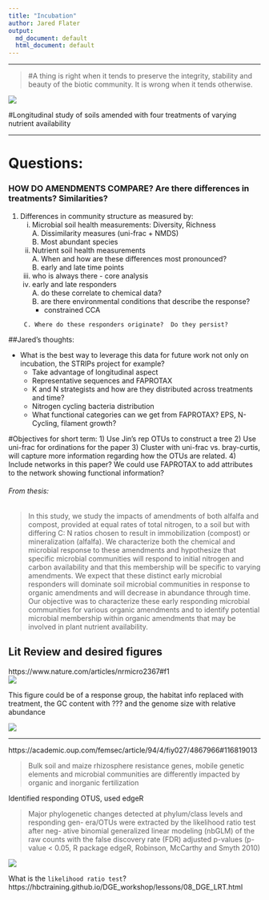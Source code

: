 ```yaml
---
title: "Incubation"
author: Jared Flater
output:
  md_document: default
  html_document: default
---
```

****
>#A thing is right when it tends to preserve the integrity, stability and beauty of the biotic community. It is wrong when it tends otherwise.

![](./images/giphy.gif)

#Longitudinal study of soils amended with four treatments of varying nutrient availability

****

# Questions:

### HOW DO AMENDMENTS COMPARE? Are there differences in treatments? Similarities?
1. Differences in community structure as measured by:   
    i) Microbial soil health measurements:  Diversity, Richness   
        A. Dissimilarity measures (uni-frac + NMDS)    
        B. Most abundant species    
    ii) Nutrient soil health measurements   
        A. When and how are these differences most pronounced?       
        B. early and late time points    
    iii) who is always there - core analysis       
    iiii) early and late responders       
        A. do these correlate to chemical data?     
        B. are there environmental conditions that describe the response?        
            + constrained CCA     
            
        C. Where do these responders originate?  Do they persist?        



##Jared's thoughts:

* What is the best way to leverage this data for future work not only on incubation, the STRIPs project for example? 
    + Take advantage of longitudinal aspect
    + Representative sequences and FAPROTAX
    + K and N strategists and how are they distributed across treatments and time? 
    + Nitrogen cycling bacteria distribution 
    + What functional categories can we get from FAPROTAX? EPS, N-Cycling, filament growth?

#Objectives for short term:
1) Use Jin's rep OTUs to construct a tree
2) Use uni-frac for ordinations for the paper
3) Cluster with uni-frac vs. bray-curtis, will capture more information regarding how the OTUs are related. 
4) Include networks in this paper? We could use FAPROTAX to add attributes to the network showing functional information?

###### From thesis:
>In this study, we study the impacts of amendments of both alfalfa and compost, provided at
equal rates of total nitrogen, to a soil but with differing C: N ratios chosen to result in
immobilization (compost) or mineralization (alfalfa). We characterize both the chemical and
microbial response to these amendments and hypothesize that specific microbial
communities will respond to initial nitrogen and carbon availability and that this membership
will be specific to varying amendments. We expect that these distinct early microbial
responders will dominate soil microbial communities in response to organic amendments and
will decrease in abundance through time. Our objective was to characterize these early
responding microbial communities for various organic amendments and to identify potential
microbial membership within organic amendments that may be involved in plant nutrient
availability.

## Lit Review and desired figures   
https://www.nature.com/articles/nrmicro2367#f1    
![](./images/nrmicro2367-f1.jpg)   

 
This figure could be of a response group, the habitat info replaced with treatment, the GC content with ??? and the genome size with relative abundance

![](./images/nrmicro2367-f4.jpg)  

****    

https://academic.oup.com/femsec/article/94/4/fiy027/4867966#116819013 

>Bulk soil and maize rhizosphere resistance genes, mobile genetic elements and microbial communities are differently impacted by organic and inorganic fertilization      

Identified responding OTUS, used edgeR

>Major phylogenetic changes detected at phylum/class levels and responding gen-
era/OTUs were extracted by the likelihood ratio test after neg-
ative binomial generalized linear modeling (nbGLM) of the raw
counts with the false discovery rate (FDR) adjusted
p-values (p-value < 0.05, R package edgeR, Robinson, McCarthy and Smyth 2010)                  

![](./images/fiy027fig4.jpeg)   

What is the `likelihood ratio test`?   
https://hbctraining.github.io/DGE_workshop/lessons/08_DGE_LRT.html